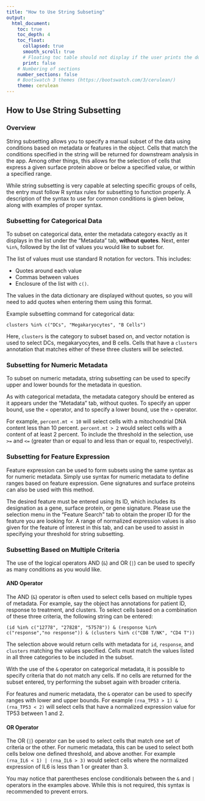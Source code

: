 ```yaml
---
title: "How to Use String Subseting"
output:
  html_document:
    toc: true
    toc_depth: 4
    toc_float:
      collapsed: true
      smooth_scroll: true
      # Floating toc table should not display if the user prints the document
      print: false
    # Numbering of sections
    number_sections: false
    # Bootswatch 3 themes (https://bootswatch.com/3/cerulean/) 
    theme: cerulean
---
```


## How to Use String Subsetting 

### Overview

String subsetting allows you to specify a manual subset of the data using conditions based on metadata or features in the object. Cells that match the conditions specified in the string will be returned for downstream analysis in the app. Among other things, this allows for the selection of cells that express a given surface protein above or below a specified value, or within a specified range.

While string subsetting is very capable at selecting specific groups of cells, the entry must follow R syntax rules for subsetting to function properly. A description of the syntax to use for common conditions is given below, along with examples of proper syntax. 

### Subsetting for Categorical Data

To subset on categorical data, enter the metadata category exactly as it displays in the list under the "Metadata" tab, **without quotes**. Next, enter `%in%`, followed by the list of values you would like to subset for. 

The list of values must use standard R notation for vectors. This includes:

* Quotes around each value
* Commas between values
* Enclosure of the list with `c()`. 

The values in the data dictionary are displayed without quotes, so you will need to add quotes when entering them using this format.

Example subsetting command for categorical data:
```
clusters %in% c("DCs", "Megakaryocytes", "B Cells")
```

Here, `clusters` is the category to subset based on, and vector notation is used to select DCs, megakaryocytes, and B cells. Cells that have a `clusters` annotation that matches either of these three clusters will be selected.

### Subsetting for Numeric Metadata 

To subset on numeric metadata, string subsetting can be used to specify upper and lower bounds for the metadata in question. 

As with categorical metadata, the metadata category should be entered as it appears under the "Metadata" tab, without quotes. To specify an upper bound, use the `<` operator, and to specify a lower bound, use the `>` operator.

For example, `percent.mt < 10` will select cells with a mitochondrial DNA content less than 10 percent. `percent.mt > 2` would select cells with a content of at least 2 percent. To include the threshold in the selection, use `>=` and `<=` (greater than or equal to and less than or equal to, respectively). 

### Subsetting for Feature Expression 

Feature expression can be used to form subsets using the same syntax as for numeric metadata. Simply use syntax for numeric metadata to define ranges based on feature expression. Gene signatures and surface proteins can also be used with this method.

The desired feature must be entered using its ID, which includes its designation as a gene, surface protein, or gene signature. Please use the selection menu in the "Feature Search" tab to obtain the proper ID for the feature you are looking for. A range of normalized expression values is also given for the feature of interest in this tab, and can be used to assist in specifying your threshold for string subsetting. 

### Subsetting Based on Multiple Criteria

The use of the logical operators AND (`&`) and OR (`|`) can be used to specify as many conditions as you would like. 

#### AND Operator 

The AND (`&`) operator is often used to select cells based on multiple types of metadata. For example, say the object has annotations for patient ID, response to treatment, and clusters. To select cells based on a combination of these three criteria, the following string can be entered:

```
(id %in% c("12778", "27828", "57578")) & (response %in% c("response","no response")) & (clusters %in% c("CD8 T/NK", "CD4 T"))
```

The selection above would return cells with metadata for `id`, `response`, and `clusters` matching the values specified. Cells must match the values listed in all three categories to be included in the subset.

With the use of the `&` operator on categorical metadata, it is possible to specify criteria that do not match any cells. If no cells are returned for the subset entered, try performing the subset again with broader criteria.

For features and numeric metadata, the `&` operator can be used to specify ranges with lower and upper bounds. For example `(rna_TP53 > 1) & (rna_TP53 < 2)` will select cells that have a normalized expression value for TP53 between 1 and 2. 

#### OR Operator

The OR (`|`) operator can be used to select cells that match one set of criteria or the other. For numeric metadata, this can be used to select both cells below one defined threshold, and above another. For example `(rna_IL6 < 1) | (rna_IL6 > 3)` would select cells where the normalized expression of IL6 is less than 1 or greater than 3.

You may notice that parentheses enclose conditionals between the `&` and `|` operators  in the examples above. While this is not required, this syntax is recommended to prevent errors. 